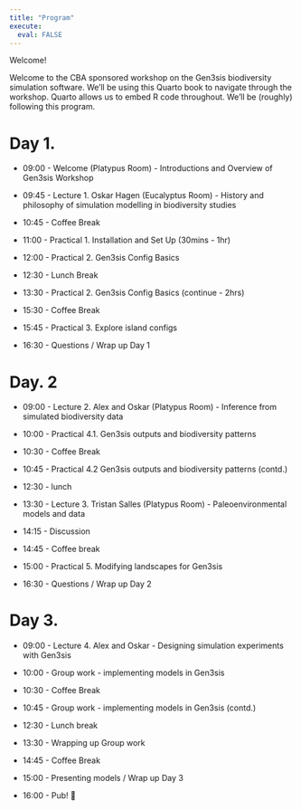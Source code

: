 ---
title: "Program"
execute: 
  eval: FALSE
---

Welcome!

Welcome to the CBA sponsored workshop on the Gen3sis biodiversity simulation software. We'll be using this Quarto book to navigate through the workshop. Quarto allows us to embed R code throughout. We'll be (roughly) following this program.

# Day 1. {.unnumbered}

-   09:00 - Welcome (Platypus Room) - Introductions and Overview of Gen3sis Workshop

-   09:45 - Lecture 1. Oskar Hagen (Eucalyptus Room) - History and philosophy of simulation modelling in biodiversity studies

-   10:45 - Coffee Break

-   11:00 - Practical 1. Installation and Set Up (30mins - 1hr)

-   12:00 - Practical 2. Gen3sis Config Basics

-   12:30 - Lunch Break

-   13:30 - Practical 2. Gen3sis Config Basics (continue - 2hrs)

-   15:30 - Coffee Break

-   15:45 - Practical 3. Explore island configs

-   16:30 - Questions / Wrap up Day 1

# Day. 2 {.unnumbered}

-   09:00 - Lecture 2. Alex and Oskar (Platypus Room) - Inference from simulated biodiversity data

-   10:00 - Practical 4.1. Gen3sis outputs and biodiversity patterns

-   10:30 - Coffee Break

-   10:45 - Practical 4.2 Gen3sis outputs and biodiversity patterns (contd.)

-   12:30 - lunch

-   13:30 - Lecture 3. Tristan Salles (Platypus Room) - Paleoenvironmental models and data

-   14:15 - Discussion

-   14:45 - Coffee break

-   15:00 - Practical 5. Modifying landscapes for Gen3sis

-   16:30 - Questions / Wrap up Day 2

# Day 3. {.unnumbered}

-   09:00 - Lecture 4. Alex and Oskar - Designing simulation experiments with Gen3sis

-   10:00 - Group work - implementing models in Gen3sis

-   10:30 - Coffee Break

-   10:45 - Group work - implementing models in Gen3sis (contd.)

-   12:30 - Lunch break

-   13:30 - Wrapping up Group work

-   14:45 - Coffee Break

-   15:00 - Presenting models / Wrap up Day 3

-   16:00 - Pub! 🍻
